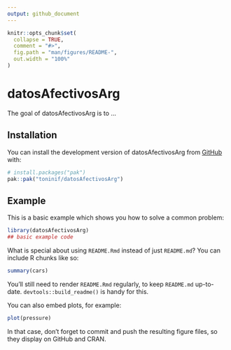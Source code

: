 ```yaml
---
output: github_document
---
```


<!-- README.md is generated from README.Rmd. Please edit that file -->

```r
knitr::opts_chunk$set(
  collapse = TRUE,
  comment = "#>",
  fig.path = "man/figures/README-",
  out.width = "100%"
)
```

# datosAfectivosArg

<!-- badges: start -->
<!-- badges: end -->

The goal of datosAfectivosArg is to ...

## Installation

You can install the development version of datosAfectivosArg from [GitHub](https://github.com/) with:

``` r
# install.packages("pak")
pak::pak("toninif/datosAfectivosArg")
```

## Example

This is a basic example which shows you how to solve a common problem:

```r
library(datosAfectivosArg)
## basic example code
```

What is special about using `README.Rmd` instead of just `README.md`? You can include R chunks like so:

```r
summary(cars)
```

You'll still need to render `README.Rmd` regularly, to keep `README.md` up-to-date. `devtools::build_readme()` is handy for this.

You can also embed plots, for example:

```r
plot(pressure)
```

In that case, don't forget to commit and push the resulting figure files, so they display on GitHub and CRAN.
